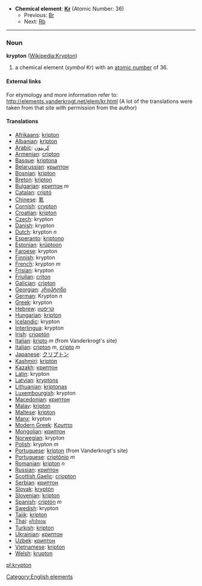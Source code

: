 *'''Chemical element''': '''[[Kr]]''' (Atomic Number: 36)
**Previous: [[Bromine|Br]]
**Next: [[Rubidium|Rb]]
----
=== Noun ===
'''krypton''' ([[en:Krypton|Wikipedia:Krypton]])

# a chemical element (''symbol'' Kr) with an [[atomic number]] of 36.

====External links====
For etymology and more information refer to:
http://elements.vanderkrogt.net/elem/kr.html
(A lot of the translations were taken from that site with permission from the author)

==== Translations ====
*[[Afrikaans]]: [[kripton]]
*[[Albanian]]: [[kripton]]
*[[Arabic]]: [[كربتون]]
*[[Armenian]]: [[cripton]]
*[[Basque]]: [[kriptona]]
*[[Belarussian]]: [[крыптон]]
*[[Bosnian]]: [[kripton]]
*[[Breton]]: [[kripton]]
*[[Bulgarian]]: [[криптон]] ''m''
*[[Catalan]]: [[criptó]]
*[[Chinese]]: [[氪]]
*[[Cornish]]: [[crypton]]
*[[Croatian]]: [[kripton]]
*[[Czech]]: krypton
*[[Danish]]: krypton
*[[Dutch]]: krypton ''n''
*[[Esperanto]]: [[kriptono]]
*[[Estonian]]: [[krüptoon]]
*[[Faroese]]: krypton
*[[Finnish]]: krypton
*[[French]]: krypton ''m''
*[[Frisian]]: krypton
*[[Friulian]]: [[criton]]
*[[Galician]]: [[cripton]]
*[[Georgian]]: [[კრიპტონი]]
*[[German]]: Krypton ''n''
*[[Greek]]: krypton
*[[Hebrew]]: [[קריפטון]]
*[[Hungarian]]: [[kripton]]
*[[Icelandic]]: krypton
*[[Interlingua]]: krypton
*[[Irish]]: [[crioptón]]
*[[Italian]]: [[kripto]] ''m'' (from Vanderkrogt's site)
*[[Italian]]: [[cripton]] ''m'', [[cripto]] ''m''
*[[Japanese]]: [[クリプトン]]
*[[Kashmiri]]: [[kriptón]]
*[[Kazakh]]: [[криптон]]
*[[Latin]]: krypton
*[[Latvian]]: [[kryptons]]
*[[Lithuanian]]: [[kriptonas]]
*[[Luxembourgish]]: krypton
*[[Macedonian]]: [[криптон]]
*[[Malay]]: [[kripton]]
*[[Maltese]]: [[kripton]]
*[[Manx]]: krypton
*[[Modern Greek]]: [[Κρυπτο]] '' ''
*[[Mongolian]]: [[криптон]]
*[[Norwegian]]: krypton
*[[Polish]]: krypton ''m''
*[[Portuguese]]: [[krípton]] (from Vanderkrogt's site)
*[[Portuguese]]: [[criptônio]] ''m''
*[[Romanian]]: [[kripton]] ''n''
*[[Russian]]: [[криптон]] '' ''
*[[Scottish Gaelic]]: [[criopton]]
*[[Serbian]]: [[криптон]]
*[[Slovak]]: [[kryptón]]
*[[Slovenian]]: [[kripton]]
*[[Spanish]]: [[criptón]] ''m''
*[[Swedish]]: krypton
*[[Tajik]]: [[kripton]]
*[[Thai]]: [[คริปทอน]]
*[[Turkish]]: [[kripton]]
*[[Ukrainian]]: [[криптон]]
*[[Uzbek]]: [[криптон]]
*[[Vietnamese]]: [[kripton]]
*[[Welsh]]: [[krupton]]

[[Category:English elements]]
[[pl:krypton]]
